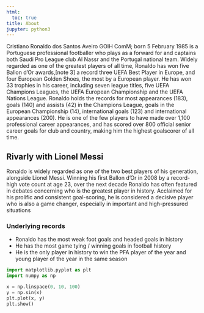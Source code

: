 ```yaml
---
html:
  toc: true
title: About
jupyter: python3
---
```


Cristiano Ronaldo dos Santos Aveiro GOIH ComM; born 5 February 1985 is a Portuguese professional footballer who plays as a forward for and captains both Saudi Pro League club Al Nassr and the Portugal national team. Widely regarded as one of the greatest players of all time, Ronaldo has won five Ballon d'Or awards,[note 3] a record three UEFA Best Player in Europe, and four European Golden Shoes, the most by a European player. He has won 33 trophies in his career, including seven league titles, five UEFA Champions Leagues, the UEFA European Championship and the UEFA Nations League. Ronaldo holds the records for most appearances (183), goals (140) and assists (42) in the Champions League, goals in the European Championship (14), international goals (123) and international appearances (200). He is one of the few players to have made over 1,100 professional career appearances, and has scored over 800 official senior career goals for club and country, making him the highest goalscorer of all time.

## Rivarly with Lionel Messi
Ronaldo is widely regarded as one of the two best players of his generation, alongside Lionel Messi. Winning his first Ballon d'Or in 2008 by a record-high vote count at age 23, over the next decade Ronaldo has often featured in debates concerning who is the greatest player in history. Acclaimed for his prolific and consistent goal-scoring, he is considered a decisive player who is also a game changer, especially in important and high-pressured situations

### Underlying records
- Ronaldo has the most weak foot goals and headed goals in history
- He has the most game tying / winning goals in football history
- He is the only player in history to win the PFA player of the year and young player of the year in the same season


```python
import matplotlib.pyplot as plt
import numpy as np

x = np.linspace(0, 10, 100)
y = np.sin(x)
plt.plot(x, y)
plt.show()
```

